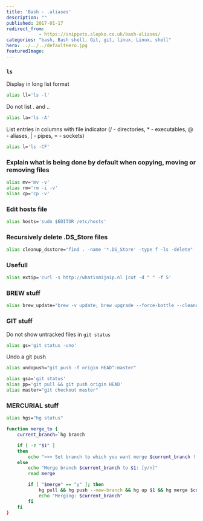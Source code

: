```yaml
---
title: 'Bash - .aliases'
description: ""
published: 2017-01-17
redirect_from:
            - https://snippets.slepko.co.uk/bash-aliases/
categories: "bash, Bash shell, Git, git, linux, Linux, shell"
hero: ../../../defaultHero.jpg
featuredImage:
---
```

### `ls`

Display in long list format

```bash
alias ll='ls -l'
```

Do not list . and ..

```bash
alias la='ls -A'
```

List entries in columns with file indicator (/ - directories, \* - executables, @ - aliases, | - pipes, = - sockets)

```bash
alias l='ls -CF'
```

### Explain what is being done by default when copying, moving or removing files

```bash
alias mv='mv -v'
alias rm='rm -i -v'
alias cp='cp -v'
```

### Edit hosts file

```bash
alias hosts='sudo $EDITOR /etc/hosts'
```

### Recursively delete .DS_Store files

```bash
alias cleanup_dsstore="find . -name '*.DS_Store' -type f -ls -delete"
```

### Usefull

```bash
alias extip='curl -s http://whatismijnip.nl |cut -d " " -f 5'
```

### BREW stuff

```bash
alias brew_update="brew -v update; brew upgrade --force-bottle --cleanup; brew cleanup; brew cask cleanup; brew prune; brew doctor; npm-check -g -u"
```

### GIT stuff

Do not show untracked files in `git status`

```bash
alias gs='git status -uno'
```

Undo a git push

```bash
alias undopush="git push -f origin HEAD^:master"
```

```bash
alias gsa='git status'
alias pp='git pull && git push origin HEAD'
alias master="git checkout master"
```

### MERCURIAL stuff

```bash
alias hgs="hg status"

function merge_to {
    current_branch=`hg branch

    if [ -z "$1" ]
    then
        echo ">>> Set branch to which you want merge $current_branch !!!"
    else
        echo "Merge branch $current_branch to $1: [y/n]"
        read merge

        if [ "$merge" == "y" ]; then
            hg pull && hg push --new-branch && hg up $1 && hg merge $current_branch && hg diff
            echo "Merging: $current_branch"
        fi
    fi
}
```
